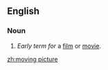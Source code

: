 ==English==

===Noun===
{{en-noun|head=[[moving]] [[picture]]}}
# {{lb|en|dated}} ''Early term for'' a [[film]] or [[movie]].

[[zh:moving picture]]